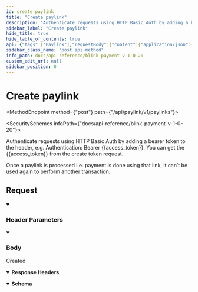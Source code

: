 ```yaml
---
id: create-paylink
title: "Create paylink"
description: "Authenticate requests using HTTP Basic Auth by adding a bearer token to the header, e.g. Authentication: Bearer {{access_token}}. You can get the {{access_token}} from the create token request."
sidebar_label: "Create paylink"
hide_title: true
hide_table_of_contents: true
api: {"tags":["Paylink"],"requestBody":{"content":{"application/json":{"schema":{"type":"object","x-examples":{"Example 1":{"payment_method":["credit-card","open-banking"],"transaction_type":"SALE","full_name":"Test Developer","email":"testdeveloper@gmail.com","mobile_number":"9123908567","transaction_unique":"fyr7894","is_decide_amount":true,"amount":1,"reminder":true,"reminder_interval_count":2,"reminder_interval_frequency":"days","notes":"test note","notification_url":"https://mydomain.com/notification"}},"properties":{"payment_method":{"type":"array","description":"Can be one or more of the following:\n\n- credit-card\n- direct-debit\n- open-banking ","items":{"type":"string"}},"transaction_type":{"type":"string","description":"Can be one of the following:\n\n- SALE\n- PREAUTH\n- VERIFY CARD"},"full_name":{"type":"string","description":"Customer full name.\n"},"email":{"type":"string","description":"Customer email.\n"},"mobile_number":{"type":"string","description":"Customer mobile number.\n"},"transaction_unique":{"type":"string","description":"Unique transaction string.\n"},"is_decide_amount":{"type":"boolean","description":"If customer will decide amount:\n\n- true\n- false "},"amount":{"type":"integer","description":"Transaction amount.\n"},"reminder":{"type":"boolean","description":"If reminder will be sent to customer:\n\n- true\n- false (default value)"},"reminder_interval_count":{"type":"integer","description":"If reminder is true, then need to mention the number of days/weeks\n"},"reminder_interval_frequency":{"type":"string","description":"If reminder is true, then need to mention the interval frequency. It can be one of the following:\n\n- days\n- week"},"notes":{"type":"string","description":"Add any note to describe the Paylink request to the customer.\n"},"notification_url":{"type":"string","description":"POST URL on your domain, where Blink will send status updates when the transaction status is changed e.g. https://mydomain.com/notification."}}},"examples":{"Example 1":{"value":{"payment_method":["credit-card","open-banking"],"transaction_type":"SALE","full_name":"Test Developer","email":"testdeveloper@gmail.com","mobile_number":"9123908567","transaction_unique":"fyr7894","is_decide_amount":true,"amount":1,"reminder":true,"reminder_interval_count":2,"reminder_interval_frequency":"days","notes":"test note","notification_url":"https://mydomain.com/notification"}}}}}},"parameters":[{"name":"Authorization","in":"header","schema":{"type":"string"},"example":"Bearer {{access_token}}","description":"The authentication token"}],"responses":{"201":{"description":"Created","headers":{},"content":{"application/json":{"schema":{"type":"object","properties":{"id":{"type":"integer"},"paylink_url":{"type":"string"},"transaction_unique":{"type":"string"}},"x-examples":{"Example 1":{"id":123,"paylink_url":"https://secure.blinkpayment.co.uk/secondstore/l/5jkigj","transaction_unique":"fyr7894"}}},"example":{"id":281709,"paylink_url":"https://secure.blinkpayment.co.uk/postmandemo/l/peqJESXrQ","transaction_unique":"fyr7898906"}}}}},"description":"Authenticate requests using HTTP Basic Auth by adding a bearer token to the header, e.g. Authentication: Bearer {{access_token}}. You can get the {{access_token}} from the create token request.\n\nOnce a paylink is processed i.e. payment is done using that link, it can’t be used again to perform another transaction.","operationId":"create-paylink","method":"post","path":"/api/paylink/v1/paylinks","servers":[{"url":"https://secure.blinkpayment.co.uk"},{"url":"https://gateway2.blinkpayment.co.uk"}],"jsonRequestBodyExample":{"payment_method":["string"],"transaction_type":"string","full_name":"string","email":"string","mobile_number":"string","transaction_unique":"string","is_decide_amount":true,"amount":0,"reminder":true,"reminder_interval_count":0,"reminder_interval_frequency":"string","notes":"string","notification_url":"string"},"info":{"title":"Blink Payment v1.0.20","description":"Blink Payment API Docs","version":"1.0.0","contact":{"name":"Blink Payment","email":"developers@blinkpayment.co.uk","url":"blinkpayment.co.uk"},"license":{"name":"MIT License","url":"https://opensource.org/licenses/MIT"}},"postman":{"name":"Create paylink","description":{"content":"Authenticate requests using HTTP Basic Auth by adding a bearer token to the header, e.g. Authentication: Bearer {{access_token}}. You can get the {{access_token}} from the create token request.\n\nOnce a paylink is processed i.e. payment is done using that link, it can’t be used again to perform another transaction.","type":"text/plain"},"url":{"path":["api","paylink","v1","paylinks"],"host":["{{baseUrl}}"],"query":[],"variable":[]},"header":[{"key":"Content-Type","value":"application/json"},{"key":"Accept","value":"application/json"}],"method":"POST","body":{"mode":"raw","raw":"\"\"","options":{"raw":{"language":"json"}}}}}
sidebar_class_name: "post api-method"
info_path: docs/api-reference/blink-payment-v-1-0-20
custom_edit_url: null
sidebar_position: 0
---
```



<h1 className={"openapi__heading"}>Create paylink</h1>

<MethodEndpoint method={"post"} path={"/api/paylink/v1/paylinks"}></MethodEndpoint>

<SecuritySchemes infoPath={"docs/api-reference/blink-payment-v-1-0-20"}></SecuritySchemes>



Authenticate requests using HTTP Basic Auth by adding a bearer token to the header, e.g. Authentication: Bearer {{access_token}}. You can get the {{access_token}} from the create token request.

Once a paylink is processed i.e. payment is done using that link, it can’t be used again to perform another transaction.

## Request

<details style={{"marginBottom":"1rem"}} className={"openapi-markdown__details"} data-collapsed={false} open={true}><summary style={{}}><h3 className={"openapi-markdown__details-summary-header-params"}>Header Parameters</h3></summary><div><ul><ParamsItem className={"paramsItem"} param={{"name":"Authorization","in":"header","schema":{"type":"string"},"example":"Bearer {{access_token}}","description":"The authentication token"}}></ParamsItem></ul></div></details><MimeTabs className={"openapi-tabs__mime"}><TabItem label={"application/json"} value={"application/json-schema"}><details style={{}} className={"openapi-markdown__details mime"} data-collapsed={false} open={true}><summary style={{}} className={"openapi-markdown__details-summary-mime"}><h3 className={"openapi-markdown__details-summary-header-body"}>Body</h3></summary><div style={{"textAlign":"left","marginLeft":"1rem"}}></div><ul style={{"marginLeft":"1rem"}}><SchemaItem collapsible={false} name={"payment_method"} required={false} schemaName={"string[]"} qualifierMessage={undefined} schema={{"type":"array","description":"Can be one or more of the following:\n\n- credit-card\n- direct-debit\n- open-banking ","items":{"type":"string"}}}></SchemaItem><SchemaItem collapsible={false} name={"transaction_type"} required={false} schemaName={"string"} qualifierMessage={undefined} schema={{"type":"string","description":"Can be one of the following:\n\n- SALE\n- PREAUTH\n- VERIFY CARD"}}></SchemaItem><SchemaItem collapsible={false} name={"full_name"} required={false} schemaName={"string"} qualifierMessage={undefined} schema={{"type":"string","description":"Customer full name.\n"}}></SchemaItem><SchemaItem collapsible={false} name={"email"} required={false} schemaName={"string"} qualifierMessage={undefined} schema={{"type":"string","description":"Customer email.\n"}}></SchemaItem><SchemaItem collapsible={false} name={"mobile_number"} required={false} schemaName={"string"} qualifierMessage={undefined} schema={{"type":"string","description":"Customer mobile number.\n"}}></SchemaItem><SchemaItem collapsible={false} name={"transaction_unique"} required={false} schemaName={"string"} qualifierMessage={undefined} schema={{"type":"string","description":"Unique transaction string.\n"}}></SchemaItem><SchemaItem collapsible={false} name={"is_decide_amount"} required={false} schemaName={"boolean"} qualifierMessage={undefined} schema={{"type":"boolean","description":"If customer will decide amount:\n\n- true\n- false "}}></SchemaItem><SchemaItem collapsible={false} name={"amount"} required={false} schemaName={"integer"} qualifierMessage={undefined} schema={{"type":"integer","description":"Transaction amount.\n"}}></SchemaItem><SchemaItem collapsible={false} name={"reminder"} required={false} schemaName={"boolean"} qualifierMessage={undefined} schema={{"type":"boolean","description":"If reminder will be sent to customer:\n\n- true\n- false (default value)"}}></SchemaItem><SchemaItem collapsible={false} name={"reminder_interval_count"} required={false} schemaName={"integer"} qualifierMessage={undefined} schema={{"type":"integer","description":"If reminder is true, then need to mention the number of days/weeks\n"}}></SchemaItem><SchemaItem collapsible={false} name={"reminder_interval_frequency"} required={false} schemaName={"string"} qualifierMessage={undefined} schema={{"type":"string","description":"If reminder is true, then need to mention the interval frequency. It can be one of the following:\n\n- days\n- week"}}></SchemaItem><SchemaItem collapsible={false} name={"notes"} required={false} schemaName={"string"} qualifierMessage={undefined} schema={{"type":"string","description":"Add any note to describe the Paylink request to the customer.\n"}}></SchemaItem><SchemaItem collapsible={false} name={"notification_url"} required={false} schemaName={"string"} qualifierMessage={undefined} schema={{"type":"string","description":"POST URL on your domain, where Blink will send status updates when the transaction status is changed e.g. https://mydomain.com/notification."}}></SchemaItem></ul></details></TabItem></MimeTabs><div><div><ApiTabs><TabItem label={"201"} value={"201"}><div>

Created

</div><details style={{"textAlign":"left","marginBottom":"1rem"}} className={"openapi-markdown__details"} data-collaposed={true} open={false}><summary style={{}}><strong>Response Headers</strong></summary><ul style={{"marginLeft":"1rem"}}></ul></details><div><MimeTabs className={"openapi-tabs__mime"} schemaType={"response"}><TabItem label={"application/json"} value={"application/json"}><SchemaTabs className={"openapi-tabs__schema"}><TabItem label={"Schema"} value={"Schema"}><details style={{}} className={"openapi-markdown__details response"} data-collapsed={false} open={true}><summary style={{}} className={"openapi-markdown__details-summary-response"}><strong>Schema</strong></summary><div style={{"textAlign":"left","marginLeft":"1rem"}}></div><ul style={{"marginLeft":"1rem"}}><SchemaItem collapsible={false} name={"id"} required={false} schemaName={"integer"} qualifierMessage={undefined} schema={{"type":"integer"}}></SchemaItem><SchemaItem collapsible={false} name={"paylink_url"} required={false} schemaName={"string"} qualifierMessage={undefined} schema={{"type":"string"}}></SchemaItem><SchemaItem collapsible={false} name={"transaction_unique"} required={false} schemaName={"string"} qualifierMessage={undefined} schema={{"type":"string"}}></SchemaItem></ul></details></TabItem><TabItem label={"Example (from schema)"} value={"Example (from schema)"}><ResponseSamples responseExample={"{\n  \"id\": 0,\n  \"paylink_url\": \"string\",\n  \"transaction_unique\": \"string\"\n}"} language={"json"}></ResponseSamples></TabItem><TabItem label={"Example"} value={"Example"}><ResponseSamples responseExample={"{\n  \"id\": 281709,\n  \"paylink_url\": \"https://secure.blinkpayment.co.uk/postmandemo/l/peqJESXrQ\",\n  \"transaction_unique\": \"fyr7898906\"\n}"} language={"json"}></ResponseSamples></TabItem></SchemaTabs></TabItem></MimeTabs></div></TabItem></ApiTabs></div></div>
      